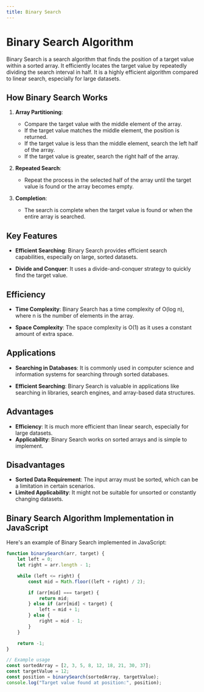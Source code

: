 ```yaml
---
title: Binary Search 
---
```


# Binary Search Algorithm

Binary Search is a search algorithm that finds the position of a target value within a sorted array. It efficiently locates the target value by repeatedly dividing the search interval in half. It is a highly efficient algorithm compared to linear search, especially for large datasets.

## How Binary Search Works

1. **Array Partitioning**:
   - Compare the target value with the middle element of the array.
   - If the target value matches the middle element, the position is returned.
   - If the target value is less than the middle element, search the left half of the array.
   - If the target value is greater, search the right half of the array.

2. **Repeated Search**:
   - Repeat the process in the selected half of the array until the target value is found or the array becomes empty.

3. **Completion**:
   - The search is complete when the target value is found or when the entire array is searched.

## Key Features

- **Efficient Searching**: Binary Search provides efficient search capabilities, especially on large, sorted datasets.

- **Divide and Conquer**: It uses a divide-and-conquer strategy to quickly find the target value.

## Efficiency

- **Time Complexity**: Binary Search has a time complexity of O(log n), where n is the number of elements in the array.

- **Space Complexity**: The space complexity is O(1) as it uses a constant amount of extra space.

## Applications

- **Searching in Databases**: It is commonly used in computer science and information systems for searching through sorted databases.

- **Efficient Searching**: Binary Search is valuable in applications like searching in libraries, search engines, and array-based data structures.

## Advantages

- **Efficiency**: It is much more efficient than linear search, especially for large datasets.
- **Applicability**: Binary Search works on sorted arrays and is simple to implement.

## Disadvantages

- **Sorted Data Requirement**: The input array must be sorted, which can be a limitation in certain scenarios.
- **Limited Applicability**: It might not be suitable for unsorted or constantly changing datasets.

## Binary Search Algorithm Implementation in JavaScript

Here's an example of Binary Search implemented in JavaScript:

```javascript filename="Sorting-Algo/bns.js"
function binarySearch(arr, target) {
    let left = 0;
    let right = arr.length - 1;

    while (left <= right) {
        const mid = Math.floor((left + right) / 2);

        if (arr[mid] === target) {
            return mid;
        } else if (arr[mid] < target) {
            left = mid + 1;
        } else {
            right = mid - 1;
        }
    }

    return -1;
}

// Example usage
const sortedArray = [2, 3, 5, 8, 12, 18, 21, 30, 37];
const targetValue = 12;
const position = binarySearch(sortedArray, targetValue);
console.log("Target value found at position:", position);
```
